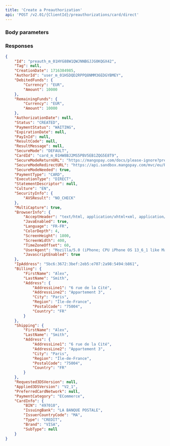 ```yaml
---
title: 'Create a Preauthorization'  
api: 'POST /v2.01/{ClientId}/preauthorizations/card/direct'  
---
```




### Body parameters  

<Tag2 />  

<AuthorId />  

<DebitedFunds14 />  

<SecureMode />  

<CardId />  

<SecureModeReturnURL />  

<StatementDescriptor />  

<Culture2 />  

<BrowserInfo />  

<IpAddress />  

<Billing2 />  

<Shipping2 />  

<PreferredCardNetwork />

<PaymentCategory />

<ProfilingAttemptReference />  

### Responses  

<AccordionGroup><Accordion title="200">  

<Id3Response />  

<Tag5Response />  

<CreationDateResponse />  

<AuthorIdResponse />  

<DebitedFunds13Response />  

<RemainingFundsResponse />  

<AuthorizationDateResponse />  

<Status10Response />  

<PaymentStatus1Response />  

<ExpirationDate3Response />  

<PayInIdResponse />  

<ResultCodeResponse />  

<ResultMessageResponse />  

<SecureModeResponse />  

<CardId1Response />  

<SecureModeReturnURLResponse />  

<SecureModeRedirectURLResponse />  

<SecureModeNeededResponse />  

<PaymentType2Response />  

<ExecutionTypeResponse />  

<StatementDescriptorResponse />  

<Culture2Response />  

<SecurityInfoResponse />  

<MultiCaptureResponse />  

<BrowserInfoResponse />  

<IpAddressResponse />  

<Billing1Response />  

<Shipping2Response />  

<Requested3DSVersionResponse />  

<Applied3DSVersionResponse />  

<PreferredCardNetworkResponse />  

<PaymentCategoryResponse />  

<CardInfoResponse /></Accordion></AccordionGroup>  

<ResponseExample>  

```json 200  
{
    "Id": "preauth_m_01HYG88W1QWJNNBGJJG0KQGX42",
    "Tag": null,
    "CreationDate": 1716384985,
    "AuthorId": "user_m_01HSDQD2RPPQ8NMM36EDGYBMEY",
    "DebitedFunds": {
        "Currency": "EUR",
        "Amount": 10000
    },
    "RemainingFunds": {
        "Currency": "EUR",
        "Amount": 10000
    },
    "AuthorizationDate": null,
    "Status": "CREATED",
    "PaymentStatus": "WAITING",
    "ExpirationDate": null,
    "PayInId": null,
    "ResultCode": null,
    "ResultMessage": null,
    "SecureMode": "DEFAULT",
    "CardId": "card_m_01HW8BJ2MS5PBV5EB1ZQG5E8T9",
    "SecureModeReturnURL": "https://mangopay.com/docs/please-ignore?preAuthorizationId=preauth_m_01HYG88W1QWJNNBGJJG0KQGX42",
    "SecureModeRedirectURL": "https://api.sandbox.mangopay.com/mvc/eu/Redirect/ACSWithoutValidation?token=f8b4c9fd8b504937a8dd36d570f6d14b&mgpsecureid=f8b4c9fd8b504937a8dd36d570f6d14b",
    "SecureModeNeeded": true,
    "PaymentType": "CARD",
    "ExecutionType": "DIRECT",
    "StatementDescriptor": null,
    "Culture": "EN",
    "SecurityInfo": {
        "AVSResult": "NO_CHECK"
    },
    "MultiCapture": true,
    "BrowserInfo": {
        "AcceptHeader": "text/html, application/xhtml+xml, application/xml;q=0.9, /;q=0.8",
        "JavaEnabled": true,
        "Language": "FR-FR",
        "ColorDepth": 4,
        "ScreenHeight": 1800,
        "ScreenWidth": 400,
        "TimeZoneOffset": 60,
        "UserAgent": "Mozilla/5.0 (iPhone; CPU iPhone OS 13_6_1 like Mac OS X) AppleWebKit/605.1.15 (KHTML, like Gecko) Mobile/15E148",
        "JavascriptEnabled": true
    },
    "IpAddress": "5bc6:3672:3bef:2eb5:e707:2a98:5494:b861",
    "Billing": {
        "FirstName": "Alex",
        "LastName": "Smith",
        "Address": {
            "AddressLine1": "6 rue de la Cité",
            "AddressLine2": "Appartement 3",
            "City": "Paris",
            "Region": "Île-de-France",
            "PostalCode": "75004",
            "Country": "FR"
        }
    },
    "Shipping": {
        "FirstName": "Alex",
        "LastName": "Smith",
        "Address": {
            "AddressLine1": "6 rue de la Cité",
            "AddressLine2": "Appartement 3",
            "City": "Paris",
            "Region": "Île-de-France",
            "PostalCode": "75004",
            "Country": "FR"
        }
    },
    "Requested3DSVersion": null,
    "Applied3DSVersion": "V2_1",
    "PreferredCardNetwork": null,
    "PaymentCategory": "ECommerce",
    "CardInfo": {
        "BIN": "497010",
        "IssuingBank": "LA BANQUE POSTALE",
        "IssuerCountryCode": "MA",
        "Type": "CREDIT",
        "Brand": "VISA",
        "SubType": null
    }
}
```  

</ResponseExample>  

<RequestExample>  
  <RestCreatePreauthorization />
  <PhpCreatePreauthorization />
  <NodeCreatePreauthorization />
  <RubyCreatePreauthorization />
  <PythonCreatePreauthorization />
</RequestExample>